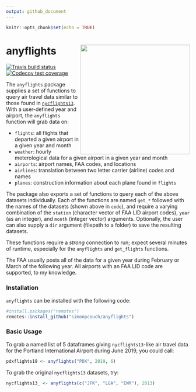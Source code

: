 ```yaml
---
output: github_document
---
```


```r
knitr::opts_chunk$set(echo = TRUE)
```

# anyflights <a href='https://anyflights.netlify.com'><img src='https://raw.githubusercontent.com/simonpcouch/anyflights/master/figs/logo.png' align="right" height="300" /></a>

[![Travis build status](https://travis-ci.com/simonpcouch/anyflights.svg?branch=master)](https://travis-ci.com/simonpcouch/anyflights) [![Codecov test coverage](https://codecov.io/gh/simonpcouch/anyflights/branch/master/graph/badge.svg)](https://codecov.io/gh/simonpcouch/anyflights?branch=master)

The `anyflights` package supplies a set of functions to query air travel data similar to those found in [`nycflights13`](https://github.com/hadley/nycflights13). With a user-defined year and airport, the `anyflights` function will grab data on:

* `flights`: all flights that departed a given airport in a given year and month
* `weather`: hourly meterological data for a given airport in a given year and month
* `airports`: airport names, FAA codes, and locations
* `airlines`: translation between two letter carrier (airline) codes and names
* `planes`: construction information about each plane found in `flights`

The package also exports a set of functions to query each of the above datasets individually. Each of the functions are named `get_*` followed with the names of the datasets (shown above in `code`), and require a varying combination of the `station` (character vector of FAA LID airport codes), `year` (as an integer), and `month` (integer vector) arguments. Optionally, the user can also supply a `dir` argument (filepath to a folder) to save the resulting datasets. 

These functions require a *strong* connection to run; expect several minutes of runtime, especially for the `anyflights` and `get_flights` functions.

The FAA usually posts all of the data for a given year during February or March of the following year. All airports with an FAA LID code are supported, to my knowledge.

### Installation

`anyflights` can be installed with the following code:

```r
#install.packages("remotes")
remotes::install_github("simonpcouch/anyflights")
```

### Basic Usage

To grab a named list of 5 dataframes giving `nycflights13`-like air travel data for the Portland International Airport during June 2019, you could call:

```r
pdxflights19 <- anyflights("PDX", 2019, 6)
```

To grab the original `nycflights13` datasets, try:

```r
nycflights13_ <- anyflights(c("JFK", "LGA", "EWR"), 2013)
```





